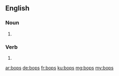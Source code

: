 ==English==

===Noun===
{{head|en|plural}}

# {{plural of|bop|lang=en}}

===Verb===
{{head|en}}

# {{en-third-person singular of|bop}}

[[ar:bops]]
[[de:bops]]
[[fr:bops]]
[[ku:bops]]
[[mg:bops]]
[[my:bops]]